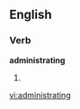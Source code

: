 
==English==

===Verb===
'''administrating'''

# {{present participle of|[[administrate]]}}

[[vi:administrating]]